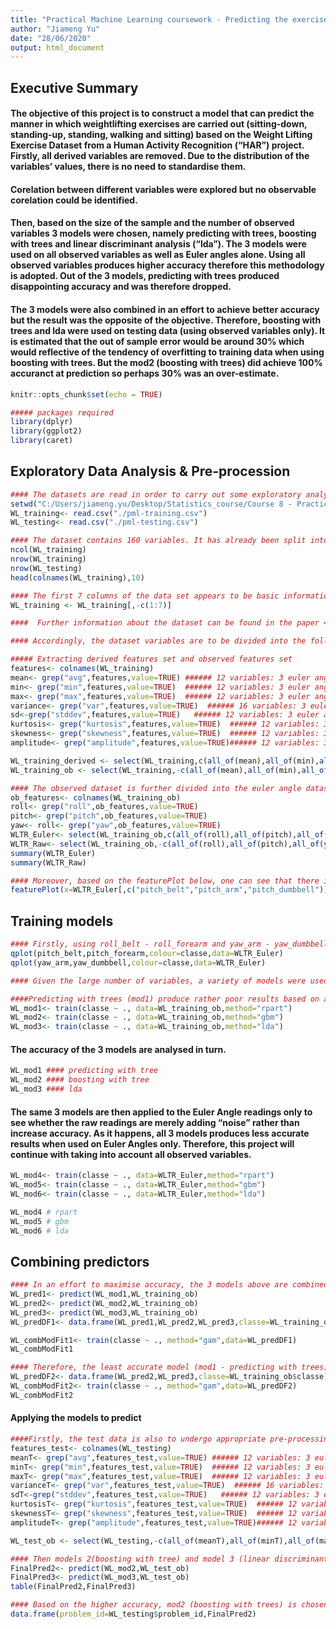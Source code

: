 ---
title: "Practical Machine Learning coursework - Predicting the exercise taken"
author: "Jiameng Yu"
date: "28/06/2020"
output: html_document
---

## Executive Summary
#### The objective of this project is to construct a model that can predict the manner in which weightlifting exercises are carried out (sitting-down, standing-up, standing, walking and sitting) based on the Weight Lifting Exercise Dataset from a Human Activity Recognition ("HAR") project. Firstly, all derived variables are removed. Due to the distribution of the variables' values, there is no need to standardise them. 
#### Corelation between different variables were explored but no observable corelation could be identified. 
#### Then, based on the size of the sample and the number of observed variables 3 models were chosen, namely predicting with trees, boosting with trees and linear discriminant analysis ("lda"). The 3 models were used on all observed variables as well as Euler angles alone. Using all observed variables produces higher accuracy therefore this methodology is adopted. Out of the 3 models, predicting with trees produced disappointing accuracy and was therefore dropped. 
#### The 3 models were also combined in an effort to achieve better accuracy but the result was the opposite of the objective. Therefore, boosting with trees and lda were used on testing data (using observed variables only). It is estimated that the out of sample error would be around 30% which would reflective of the tendency of overfitting to training data when using boosting with trees. But the mod2 (boosting with trees) did achieve 100% accuranct at prediction so perhaps 30% was an over-estimate. 

```{r setup, include=FALSE}
knitr::opts_chunk$set(echo = TRUE)
```

```{r, results="hide", warning=FALSE, message=FALSE}
##### packages required
library(dplyr)
library(ggplot2)
library(caret)
```
#### 

## Exploratory Data Analysis & Pre-procession 
```{r Exploratory analysis}
#### The datasets are read in order to carry out some exploratory analysis. 
setwd("C:/Users/jiameng.yu/Desktop/Statistics_course/Course 8 - Practical Machine Learning/Week 4/Course project")
WL_training<- read.csv("./pml-training.csv")
WL_testing<- read.csv("./pml-testing.csv")

#### The dataset contains 160 variables. It has already been split into a training set and a testing set. The training set contains 19622 observations whereas the testing set contains 20. Amongst the 160 variables, 1 ("Classe") is the outcome to be predicted. This then leaves as many as 159 potential predictors which make the dataset a high dimentional one.  
ncol(WL_training)
nrow(WL_training)
nrow(WL_testing)
head(colnames(WL_training),10)

#### The first 7 columns of the data set appears to be basic information which are removed. 
WL_training <- WL_training[,-c(1:7)]

####  Further information about the dataset can be found in the paper <Qualitative Activity Recognition of Weight Lifting Exercises>(http://groupware.les.inf.puc-rio.br/work.jsf?p1=11201). *"For feature extraction we used a sliding window approach with diﬀerent lengths from 0.5 second to 2.5 seconds, with 0.5 second overlap. In each step of the sliding window approach we calculated features on the Euler angles (roll, pitch and yaw), as well as the raw accelerometer, gyroscope and magnetometer readings. For the Euler angles of each of the four sensors we calculated eight features: mean, variance, standard deviation, max, min, amplitude, kurtosis and skewness, generating in total 96 derived feature sets."* 

#### Accordingly, the dataset variables are to be divided into the following parts WL_Training_ob which contains observed features and WL_Training_derived containing derived feature sets. 

##### Extracting derived features set and observed features set
features<- colnames(WL_training)
mean<- grep("avg",features,value=TRUE) ###### 12 variables: 3 euler angles from 4 sensors
min<- grep("min",features,value=TRUE)  ###### 12 variables: 3 euler angles from 4 sensors
max<- grep("max",features,value=TRUE)  ###### 12 variables: 3 euler angles from 4 sensors
variance<- grep("var",features,value=TRUE)  ###### 16 variables: 3 euler angles from 4 sensors plus 4 features from accelerometer
sd<-grep("stddev",features,value=TRUE)   ###### 12 variables: 3 euler angles from 4 sensors
kurtosis<- grep("kurtosis",features,value=TRUE)  ###### 12 variables: 3 euler angles from 4 sensors
skewness<- grep("skewness",features,value=TRUE)  ###### 12 variables: 3 euler angles from 4 sensors
amplitude<- grep("amplitude",features,value=TRUE)###### 12 variables: 3 euler angles from 4 sensors

WL_training_derived <- select(WL_training,c(all_of(mean),all_of(min),all_of(max),all_of(variance),all_of(sd),all_of(kurtosis),all_of(skewness),all_of(amplitude),classe))
WL_training_ob <- select(WL_training,-c(all_of(mean),all_of(min),all_of(max),all_of(variance),all_of(sd),all_of(kurtosis),all_of(skewness),all_of(amplitude)))

#### The observed dataset is further divided into the euler angle dataset and the raw reading dataset before the corelation between each each sensor is looked into. It is clear that the no obsesrved features require standardisation because the readings are fairly widely distributed.  
ob_features<- colnames(WL_training_ob)
roll<- grep("roll",ob_features,value=TRUE)
pitch<- grep("pitch",ob_features,value=TRUE)
yaw<- roll<- grep("yaw",ob_features,value=TRUE)
WLTR_Euler<- select(WL_training_ob,c(all_of(roll),all_of(pitch),all_of(yaw),classe))
WLTR_Raw<- select(WL_training_ob,-c(all_of(roll),all_of(pitch),all_of(yaw)))
summary(WLTR_Euler)
summary(WLTR_Raw)

#### Moreover, based on the featurePlot below, one can see that there is no observable corelation between readings from different sensors. The feature plots are done on Euler angle readings. It is assumed that the same conclusion can be made for the raw readings as they are essentially different techniques to derive the same information. 
featurePlot(x=WLTR_Euler[,c("pitch_belt","pitch_arm","pitch_dumbbell")],y=WLTR_Euler$pitch_forearm,plot="pairs")
```

## Training models 
```{r Training models}
#### Firstly, using roll_belt - roll_forearm and yaw_arm - yaw_dumbbell as examples, no clear pattern can be found regarding their predictive values. 
qplot(pitch_belt,pitch_forearm,colour=classe,data=WLTR_Euler)
qplot(yaw_arm,yaw_dumbbell,colour=classe,data=WLTR_Euler)
```

```{r, results="hide"}
#### Given the large number of variables, a variety of models were used to try to predict the position in which the exercises were taken. Specifically, predicting with trees (mod1), boosting with trees (mod2) and linear discriminant analysis(mod3) were first applied on all observed variables.These 3 model were chosen because of the size of the sample as well as the number of variables available. Moreover, due to the nature of the predictor and response variables some models (like random foreast and generalised linear regression) are simply not suitable. 

####Predicting with trees (mod1) produce rather poor results based on all measures. Boosting with trees were able to produce much better accuracy though this model is also most at risk of overfitting to the training data. LDA (mod3) were able to produce reasonably satistfactory accuracy. 
WL_mod1<- train(classe ~ ., data=WL_training_ob,method="rpart")
WL_mod2<- train(classe ~ ., data=WL_training_ob,method="gbm")
WL_mod3<- train(classe ~ ., data=WL_training_ob,method="lda")
``` 

#### The accuracy of the 3 models are analysed in turn. 
``` {r}
WL_mod1 #### predicting with tree
WL_mod2 #### boosting with tree
WL_mod3 #### lda
```

#### The same 3 models are then applied to the Euler Angle readings only to see whether the raw readings are merely adding "noise" rather than increase accuracy. As it happens, all 3 models produces less accurate results when used on Euler Angles only. Therefore, this project will continue with taking into account all observed variables. 
```{r, results="hide"}
WL_mod4<- train(classe ~ ., data=WLTR_Euler,method="rpart")
WL_mod5<- train(classe ~ ., data=WLTR_Euler,method="gbm")
WL_mod6<- train(classe ~ ., data=WLTR_Euler,method="lda")
```

```{r}
WL_mod4 # rpart
WL_mod5 # gbm
WL_mod6 # lda
```


## Combining predictors
``` {r Combining predictors}
#### In an effort to maximise accuracy, the 3 models above are combined into one model.But as it happens, the combined model has far less accuracy than the better fitted models used individually. 
WL_pred1<- predict(WL_mod1,WL_training_ob)
WL_pred2<- predict(WL_mod2,WL_training_ob)
WL_pred3<- predict(WL_mod3,WL_training_ob)
WL_predDF1<- data.frame(WL_pred1,WL_pred2,WL_pred3,classe=WL_training_ob$classe)
```

```{r, results="hide", warning=FALSE, message=FALSE}
WL_combModFit1<- train(classe ~ ., method="gam",data=WL_predDF1)
WL_combModFit1
```

```{r, results="hide", warning=FALSE, message=FALSE}
#### Therefore, the least accurate model (mod1 - predicting with trees) is removed from the the combination. The result show that even this combination is reducing accuracy from using mod2 (boowting with tree) and mod3(linear discriminant analysis). Therefore, models 2 and 3 will be used separately on testing data. 
WL_predDF2<- data.frame(WL_pred2,WL_pred3,classe=WL_training_ob$classe)
WL_combModFit2<- train(classe ~ ., method="gam",data=WL_predDF2)
WL_combModFit2
```


#### Applying the models to predict
```{r Applying the models}
####Firstly, the test data is also to undergo appropriate pre-processing by removing derived observations. 
features_test<- colnames(WL_testing)
meanT<- grep("avg",features_test,value=TRUE) ###### 12 variables: 3 euler angles from 4 sensors
minT<- grep("min",features_test,value=TRUE)  ###### 12 variables: 3 euler angles from 4 sensors
maxT<- grep("max",features_test,value=TRUE)  ###### 12 variables: 3 euler angles from 4 sensors
varianceT<- grep("var",features_test,value=TRUE)  ###### 16 variables: 3 euler angles from 4 sensors plus 4 features from accelerometer
sdT<-grep("stddev",features_test,value=TRUE)   ###### 12 variables: 3 euler angles from 4 sensors
kurtosisT<- grep("kurtosis",features_test,value=TRUE)  ###### 12 variables: 3 euler angles from 4 sensors
skewnessT<- grep("skewness",features_test,value=TRUE)  ###### 12 variables: 3 euler angles from 4 sensors
amplitudeT<- grep("amplitude",features_test,value=TRUE)###### 12 variables: 3 euler angles from 4 sensors

WL_test_ob <- select(WL_testing,-c(all_of(meanT),all_of(minT),all_of(maxT),all_of(varianceT),all_of(sdT),all_of(kurtosisT),all_of(skewnessT),all_of(amplitudeT)))

#### Then models 2(boosting with tree) and model 3 (linear discriminant analysis) built on all observed variables are used to perform the prediction. Given the difference in the two models' prediction, it is estimated that the out of sample error would be approximately 30% which is similar to the difference in accuracy of the two models. 
FinalPred2<- predict(WL_mod2,WL_test_ob)
FinalPred3<- predict(WL_mod3,WL_test_ob)
table(FinalPred2,FinalPred3)

#### Based on the higher accuracy, mod2 (boosting with trees) is chosen to make the final predictions. Which were as follows:
data.frame(problem_id=WL_testing$problem_id,FinalPred2)
```

